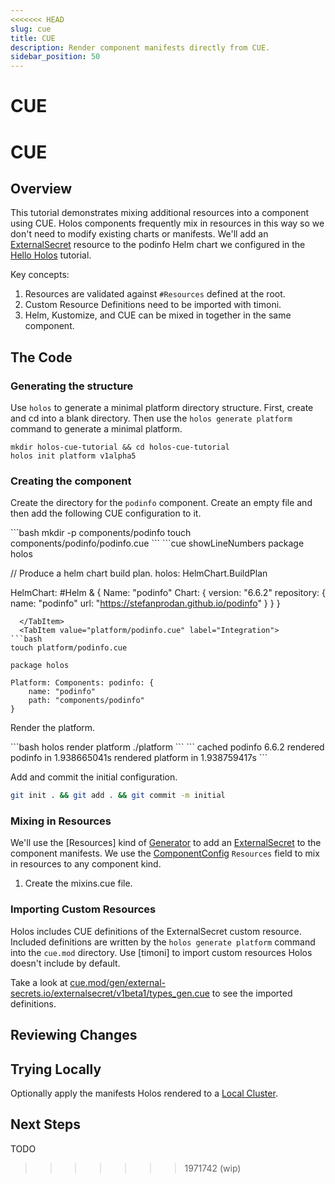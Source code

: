 ```yaml
---
<<<<<<< HEAD
slug: cue
title: CUE
description: Render component manifests directly from CUE.
sidebar_position: 50
---
```


# CUE


# CUE

## Overview

This tutorial demonstrates mixing additional resources into a component using
CUE.  Holos components frequently mix in resources in this way so we don't need
to modify existing charts or manifests.  We'll add an [ExternalSecret] resource
to the podinfo Helm chart we configured in the [Hello Holos] tutorial.

Key concepts:

1. Resources are validated against `#Resources` defined at the root.
2. Custom Resource Definitions need to be imported with timoni.
3. Helm, Kustomize, and CUE can be mixed in together in the same component.

## The Code

### Generating the structure

Use `holos` to generate a minimal platform directory structure.  First, create
and cd into a blank directory. Then use the `holos generate platform` command to
generate a minimal platform.

```shell
mkdir holos-cue-tutorial && cd holos-cue-tutorial
holos init platform v1alpha5
```

### Creating the component

Create the directory for the `podinfo` component.  Create an empty file and then
add the following CUE configuration to it.

<Tabs groupId="47982977-F0DF-41D4-89D3-017DAC154B5B">
  <TabItem value="components/podinfo/podinfo.cue" label="Definition">
```bash
mkdir -p components/podinfo
touch components/podinfo/podinfo.cue
```
```cue showLineNumbers
package holos

// Produce a helm chart build plan.
holos: HelmChart.BuildPlan

HelmChart: #Helm & {
	Name: "podinfo"
	Chart: {
		version: "6.6.2"
		repository: {
			name: "podinfo"
			url:  "https://stefanprodan.github.io/podinfo"
		}
	}
}
```
  </TabItem>
  <TabItem value="platform/podinfo.cue" label="Integration">
```bash
touch platform/podinfo.cue
```
```cue showLineNumbers
package holos

Platform: Components: podinfo: {
	name: "podinfo"
	path: "components/podinfo"
}
```
  </TabItem>
</Tabs>

Render the platform.

<Tabs groupId="tutorial-hello-render-manifests">
  <TabItem value="command" label="Command">
```bash
holos render platform ./platform
```
  </TabItem>
  <TabItem value="output" label="Output">
```
cached podinfo 6.6.2
rendered podinfo in 1.938665041s
rendered platform in 1.938759417s
```
  </TabItem>
</Tabs>

Add and commit the initial configuration.

```bash
git init . && git add . && git commit -m initial
```

### Mixing in Resources

We'll use the [Resources] kind of [Generator] to add an [ExternalSecret] to the
component manifests.  We use the [ComponentConfig] `Resources` field to mix in
resources to any component kind.

1. Create the mixins.cue file.

### Importing Custom Resources

Holos includes CUE definitions of the ExternalSecret custom resource.  Included
definitions are written by the `holos generate platform` command into the
`cue.mod` directory.  Use [timoni] to import custom resources Holos doesn't
include by default.

Take a look at
[cue.mod/gen/external-secrets.io/externalsecret/v1beta1/types_gen.cue] to see
the imported definitions.

## Reviewing Changes

## Trying Locally

Optionally apply the manifests Holos rendered to a [Local Cluster].

## Next Steps

TODO

[Local Cluster]: ../topics/local-cluster.mdx
[ExternalSecret]: https://external-secrets.io/latest/api/externalsecret/
[Artifact]: ../api/core.md#Artifact
[Generator]: ../api/core.md#Generator
[Hello Holos]: ./hello-holos.mdx
[cue.mod/gen/external-secrets.io/externalsecret/v1beta1/types_gen.cue]: https://github.com/holos-run/holos/blob/main/internal/generate/platforms/cue.mod/gen/external-secrets.io/externalsecret/v1beta1/types_gen.cue#L13
[ComponentConfig]: ../api/author.md#ComponentConfig
>>>>>>> 1971742 (wip)
